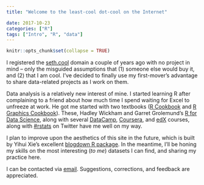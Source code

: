 ```yaml
---
title: "Welcome to the least-cool dot-cool on the Internet"

date: 2017-10-23
categories: ["R"]
tags: ["Intro", "R", "data"]
---
```


```r
knitr::opts_chunk$set(collapse = TRUE)
```

I registered the [seth.cool](https://seth.cool) domain a couple of years ago with no project in mind -- only the misguided assumptions that (1) someone else would buy it, and (2) that I am cool. I've decided to finally use my first-mover's advantage to share data-related projects as I work on them.

Data analysis is a relatively new interest of mine. I started learning R after complaining to a friend about how much time I spend waiting for Excel to unfreeze at work. He got me started with two textbooks ([R Cookbook](http://shop.oreilly.com/product/9780596809164.do) and [R Graphics Cookbook](http://shop.oreilly.com/product/0636920023135.do)). These, Hadley Wickham and Garret Grolemund's [R for Data Science](http://r4ds.had.co.nz/index.html), along with several [DataCamp](http://datacamp.com), [Coursera](http://coursera.com), and [edX](http://edx.org) courses, along with [#rstats](https://twitter.com/search?q=%23rstats) on Twitter have me well on my way.

I plan to improve upon the aesthetics of this site in the future, which is built by Yihui Xie's excellent [blogdown R package](https://cran.rstudio.com/web/packages/blogdown/index.html). In the meantime, I'll be honing my skills on the most interesting (_to me_) datasets I can find, and sharing my practice here. 

I can be contacted via [email](mailto:sethgoldman1@gmail.com). Suggestions, corrections, and feedback are appreciated.
